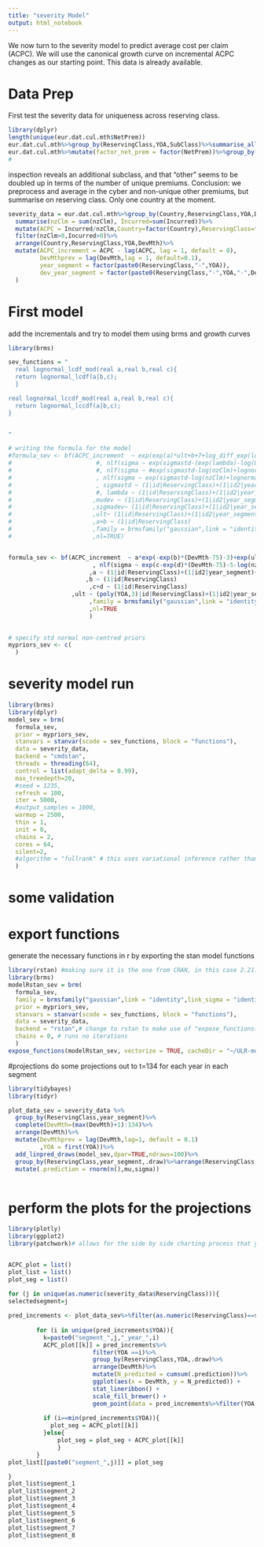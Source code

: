 ```yaml
---
title: "severity Model"
output: html_notebook
---
```


We now turn to the severity model to predict average cost per claim (ACPC). We will use the canonical growth curve on incremental ACPC changes as our starting point. This data is already available. 

# Data Prep
First test the severity data for uniqueness across reserving class.

```r
library(dplyr)
length(unique(eur.dat.cul.mth$NetPrem))
eur.dat.cul.mth%>%group_by(ReservingClass,YOA,SubClass)%>%summarise_all(last)%>%length()# length not the same
eur.dat.cul.mth%>%mutate(factor_net_prem = factor(NetPrem))%>%group_by(factor_net_prem)%>%summarise_all(last)%>%arrange(ReservingClass,YOA)%>%View()
# 
```

inspection reveals an additional subclass, and that "other" seems to be doubled up in terms of the number of unique premiums.
Conclusion: we preprocess and average in the cyber and non-unique other premiums, but summarise on reserving class. Only one country at the moment.

```r
severity_data = eur.dat.cul.mth%>%group_by(Country,ReservingClass,YOA,DevMth)%>%
  summarise(nzClm = sum(nzClm), Incurred=sum(Incurred))%>%
  mutate(ACPC = Incurred/nzClm,Country=factor(Country),ReservingClass=factor(ReservingClass))%>%
  filter(nzClm>0,Incurred>0)%>%
  arrange(Country,ReservingClass,YOA,DevMth)%>%
  mutate(ACPC_increment = ACPC - lag(ACPC, lag = 1, default = 0), 
         DevMthprev = lag(DevMth,lag = 1, default=0.1),
         year_segment = factor(paste0(ReservingClass,"-",YOA)),
         dev_year_segment = factor(paste0(ReservingClass,"-",YOA,"-",DevMth))
  )
```
# First model
add the incrementals and try to model them using brms and growth curves
```r
library(brms)

sev_functions = "
  real lognormal_lcdf_mod(real a,real b,real c){
  return lognormal_lcdf(a|b,c);
  }

real lognormal_lccdf_mod(real a,real b,real c){
  return lognormal_lccdf(a|b,c);
}


"

# writing the formula for the model 
#formula_sev <- bf(ACPC_increment  ~ exp(exp(a)*ult+b+7+log_diff_exp(lognormal_lcdf_mod(DevMth,log(60)-2.3*exp(sigmadev)-exp(mudev),exp(sigmadev))#,lognormal_lcdf_mod(DevMthprev,log(60)-2.3*exp(sigmadev)-exp(mudev),exp(sigmadev))))
#                        #, nlf(sigma ~ exp(sigmastd-(exp(lambda)-log(0.01)/60)*DevMth))# expon ccdf for sigma. >99% dev by t=60
#                        #, nlf(sigma ~ #exp(sigmastd-log(nzClm)+lognormal_lccdf_mod(DevMth,log(60)-2.3*exp(sigmadev)-exp(mudev),exp(sigmadev)+exp(lambda))) )
#                        , nlf(sigma ~ exp(sigmastd-log(nzClm)+lognormal_lccdf_mod(DevMth,2,1)) )
#                        , sigmastd ~ (1|id|ReservingClass)+(1|id2|year_segment)+t2(YOA,by=ReservingClass)
#                        #, lambda ~ (1|id|ReservingClass)+(1|id2|year_segment)+t2(YOA,by=ReservingClass)
#                       ,mudev ~ (1|id|ReservingClass)+(1|id2|year_segment)+t2(YOA,by=ReservingClass)
#                       ,sigmadev~ (1|id|ReservingClass)+(1|id2|year_segment)+t2(YOA,by=ReservingClass)
#                       ,ult~ (1|id|ReservingClass)+(1|id2|year_segment)+t2(YOA,by=ReservingClass)
#                       ,a+b ~ (1|id|ReservingClass)
#                       ,family = brmsfamily("gaussian",link = "identity",link_sigma = "identity")
#                       ,nl=TRUE)


formula_sev <- bf(ACPC_increment  ~ a*exp(-exp(b)*(DevMth-75)-3)+exp(ult+7)
                        , nlf(sigma ~ exp(c-exp(d)*(DevMth-75)-5-log(nzClm^0.5)) )
                       ,a ~ (1|id|ReservingClass)+(1|id2|year_segment)+t2(DevMth,by=year_segment)
                      ,b ~ (1|id|ReservingClass)
                       ,c+d ~ (1|id|ReservingClass)
                  ,ult ~ (poly(YOA,3)|id|ReservingClass)+(1|id2|year_segment)
                       ,family = brmsfamily("gaussian",link = "identity",link_sigma = "identity")
                       ,nl=TRUE
                       )
                                

# specify std normal non-centred priors
mypriors_sev <- c(
  )
```

# severity model run

```r
library(brms)
library(dplyr)
model_sev = brm(
  formula_sev,
  prior = mypriors_sev,
  stanvars = stanvar(scode = sev_functions, block = "functions"),
  data = severity_data, 
  backend = "cmdstan",
  threads = threading(64),
  control = list(adapt_delta = 0.99),
  max_treedepth=20,
  #seed = 1235,
  refresh = 100,
  iter = 5000, 
  #output_samples = 1000,
  warmup = 2500,
  thin = 1,
  init = 0,
  chains = 2, 
  cores = 64,
  silent=2,
  #algorithm = "fullrank" # this uses variational inference rather than mcmc
  )
```

# some validation 

# export functions
generate the necessary functions in r by exporting the stan model functions

```r
library(rstan) #making sure it is the one from CRAN, in this case 2.21.3 which is quite old but works for this
library(brms)
modelRstan_sev = brm(
  formula_sev,
  family = brmsfamily("gaussian",link = "identity",link_sigma = "identity"),
  prior = mypriors_sev,
  stanvars = stanvar(scode = sev_functions, block = "functions"),
  data = severity_data,
  backend = "rstan",# change to rstan to make use of "expose_functions()"
  chains = 0, # runs no iterations
  )
expose_functions(modelRstan_sev, vectorize = TRUE, cacheDir = "~/ULR-model")
```

#projections
do some projections out to t=134 for each year in each segment


```r
library(tidybayes)
library(tidyr)

plot_data_sev = severity_data %>% 
  group_by(ReservingClass,year_segment)%>%
  complete(DevMth=(max(DevMth)+1):134)%>% 
  arrange(DevMth)%>%
  mutate(DevMthprev = lag(DevMth,lag=1, default = 0.1)
         ,YOA = first(YOA))%>%
  add_linpred_draws(model_sev,dpar=TRUE,ndraws=100)%>%
  group_by(ReservingClass,year_segment,.draw)%>%arrange(ReservingClass,year_segment,.draw,DevMth)%>%
  mutate(.prediction = rnorm(n(),mu,sigma))
  

```

# perform the plots for the projections

```r
library(plotly)
library(ggplot2)
library(patchwork)# allows for the side by side charting process that you see below


ACPC_plot = list()
plot_list = list()
plot_seg = list()
              
for (j in unique(as.numeric(severity_data$ReservingClass))){
selectedsegment=j

pred_increments <- plot_data_sev%>%filter(as.numeric(ReservingClass)==selectedsegment)
                         
        for (i in unique(pred_increments$YOA)){
          k=paste0("segment_",j,"_year_",i)
          ACPC_plot[[k]] = pred_increments%>%
                        filter(YOA ==i)%>%
                        group_by(ReservingClass,YOA,.draw)%>%
                        arrange(DevMth)%>%
                        mutate(N_predicted = cumsum(.prediction))%>%
                        ggplot(aes(x = DevMth, y = N_predicted)) +
                        stat_lineribbon() +
                        scale_fill_brewer() +
                        geom_point(data = pred_increments%>%filter(YOA ==(i),.draw==1), aes(DevMth, ACPC))
          
          if (i==min(pred_increments$YOA)){ 
            plot_seg = ACPC_plot[[k]] 
          }else{ 
              plot_seg = plot_seg + ACPC_plot[[k]]
              }
        }
plot_list[[paste0("segment_",j)]] = plot_seg

}
plot_list$segment_1
plot_list$segment_2
plot_list$segment_3
plot_list$segment_4
plot_list$segment_5
plot_list$segment_6
plot_list$segment_7
plot_list$segment_8


```